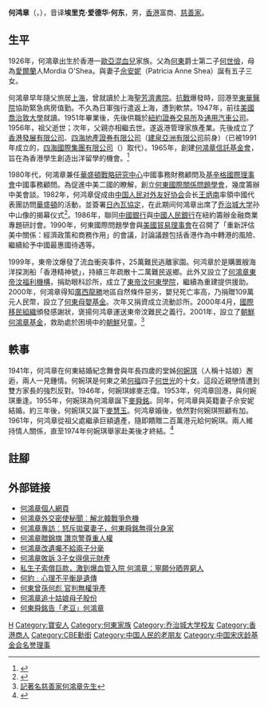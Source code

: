 {{Infobox_Person
|name=何鴻章<br />Eric Hotung
|image_name=
|box_width=
|occupation=
|period=
|birth_name=
|other_names=
|foreign_names=
|english_names=Eric Edward Hotung
|sex=
|birth_date=1926年6月8日
|place_of_birth= {{HKG-1910}}
|date_of_death={{death date and age|2017|9|20|1926|6|8}}
|place_of_death=
|nationality={{GBR}}
|residence=
|language=
|height=
|weight=
|party=
|religion=
|spouse=[[佘安妮|佘安妮]]<br>(1959年1月17日结婚)
|relatives=祖父: [[何东|何东]]<br>父: [[何世儉|何世儉]]<br>母: [[Mordia_O'Shea|Mordia O'Shea]]<br>叔父:[[何世礼|何世礼]]<br>兄弟: [[何鴻卿|何鴻卿]]、[[何鴻憲|何鴻憲]]<Br>子: [[何猷浩|何猷浩]](Michael Eric)<br>[[何猷源|何猷源]](Robert Eric)<br>[[何猷威|何猷威]](Eric Shea Kim)<br>[[何猷彪|何猷彪]](Sean Eric Mclean)<br>[[何猷豹|何猷豹]](Anthony Eric Ryan)<br>[[麦舜铭|麦舜铭]]<br>女: [[何美雲|何美雲]]<br>Sheridan<br>Gabrielle<br>[[麦慧玉|麦慧玉]]
|educate=上海[[聖芳濟中學|聖芳濟中學]]<br>[[喬治敦大學|喬治敦大學]]<Br>[[纽约财政学校|纽约财政学校]]
|past=
|work=
|award=
}}

'''何鸿章'''{{CBE}}（{{lang-en|'''Eric Edward Hotung'''}}，{{bd|1926年|6月8日|2017年|9月20日|Hotung, Eric}}），音译'''埃里克·爱德华·何东'''，男，[[香港|香港]]富商、[[慈善家|慈善家]]。

== 生平 ==
1926年，何鴻章出生於香港一[[香港歐亞混血兒|歐亞混血兒]]家族。父為[[何東|何東]]爵士第二子[[何世儉|何世儉]]，母為[[愛爾蘭|愛爾蘭]]人Mordia O'Shea。與妻子[[佘安妮|佘安妮]]（Patricia Anne Shea）誕有五子三女。

何鴻章早年隨父旅居[[上海|上海]]，曾就讀於上海[[聖芳濟書院_(上海)|聖芳濟書院]]。[[抗戰|抗戰]]爆發時，回港至[[東華醫院|東華醫院]]協助緊急病房值勤。不久為日軍強行遣返上海，遭到軟禁。1947年，前往[[美國|美國]][[喬治敦大學|喬治敦大學]]就讀。1951年畢業後，先後供職於[[紐約證券交易所|紐約證券交易所]]及[[通用汽車公司|通用汽車公司]]。1956年，祖父逝世；次年，父親亦相繼去世。遂返港管理家族產業。先後成立了[[香港發展有限公司|香港發展有限公司]]、[[四海地產證券有限公司|四海地產證券有限公司]]（[[建泉亞洲有限公司|建泉亞洲有限公司]]前身）（已被1991年成立的，[[四海國際集團有限公司|四海國際集團有限公司]]（{{hkex2|0120}}）取代）。1965年，創建[[何鴻章信託基金會|何鴻章信託基金會]]，旨在為香港學生創造出洋留學的機會。<ref>{{Cite web |url=http://www.erichotung.com/images/family/64.jpg |title=何鴻章個人網頁 |accessdate=2009-06-06 |archive-date=2012-05-04 |archive-url=https://web.archive.org/web/20120504063131/http://www.erichotung.com/images/family/64.jpg |dead-url=no }}</ref>

1980年代，何鴻章兼任[[華盛頓戰略研究中心|華盛頓戰略研究中心]]中國事務財務顧問及[[基辛格國際理事會|基辛格國際理事會]]中國事務顧問。為促進中美二國的瞭解，創立[[何東國際關係問題學會|何東國際關係問題學會]]，幾度籌辦中美會談。1982年，何鸿章促成由[[中国人民对外友好协会|中国人民对外友好协会]]会长[[王炳南_(外交家)|王炳南]]率領中國代表團訪問[[華盛頓|華盛頓]]的活動，並簽署[[日內瓦協定|日內瓦協定]]，在此期间何鴻章出席了[[乔治城大学|乔治城大学]]孙中山像的揭幕仪式<ref>{{cite news |author1=刘明 |title=美国乔治城大学文化交流中心举行孙中山雕像揭幕仪式 |url=http://agzy.youth.cn/mzh/jng/szs/xgbd/201005/t20100526_1242548.html |accessdate=2018-11-22 |work=人民日报 |issue=1982年09月26日 |publisher=中国青年网 |date=2010-05-26 |archive-date=2020-11-05 |archive-url=https://web.archive.org/web/20201105064555/http://agzy.youth.cn/mzh/jng/szs/xgbd/201005/t20100526_1242548.html |dead-url=no }}</ref>。1986年，聯同[[中國銀行|中國銀行]]與[[中國人民銀行|中國人民銀行]]在紐約籌辦金融商業專題研討會。1990年，何東國際問題學會與[[美國貿易理事會|美國貿易理事會]]在召開了「重新評估美中關係：經濟政策和商務作用」的會議，討論議題包括香港作為中轉港的風險、繼續給予中國最惠國待遇等。

1999年，東帝汶爆發了流血衝突事件，25萬難民逃離家園。何鸿章於是購置艘海洋探測船「香港精神號」，持續三年疏散十二萬難民返鄉。此外又設立了[[何鴻章東帝汶福利機構|何鴻章東帝汶福利機構]]，捐助眼科診所，成立了[[東帝汶何東學院|東帝汶何東學院]]，繼續為重建提供援助。2000年，何鴻章得知[[廣西|廣西]][[龍勝|龍勝]]地區自然條件惡劣，嬰兒死亡率高，乃捐贈109萬元人民幣，設立了[[何東母嬰基金|何東母嬰基金]]。次年又捐資成立流動診所。2000年4月，[[國際移民組織|國際移民組織]]頒發感謝狀，褒揚何鸿章運送東帝汶難民之義行。2001年，設立了[[朝鮮何鴻章基金|朝鮮何鴻章基金]]，救助處於困境中的[[朝鮮|朝鮮]]兒童。<ref>[http://www.cncjr.com/csj/ReadNews.asp?NewsID=900 記著名慈善家何鴻章先生]</ref>

==軼事==

1941年，何鸿章在何東結婚紀念舞會與年長四歲的堂姊[[何婉琪|何婉琪]]（人稱十姑娘）邂逅，兩人一見鍾情。何婉琪是何東之弟[[何啟福|何福]]四子[[何世光|何世光]]的十女。這段近親戀情遭到雙方家長的強烈反對。1946年，何婉琪嫁麥志偉。1953年，何鸿章回港，與何婉琪重逢。1955年，何婉琪為何鴻章誕下[[麥舜銘|麥舜銘]]。同年，何鸿章與英籍妻子佘安妮結婚。約三年後，何婉琪又誕下[[麥慧玉|麥慧玉]]。何鸿章婚後，依然對何婉琪照顧有加。1961年，何鸿章從祖父處繼承巨額遺產，隨即饋贈二百萬港元給何婉琪。兩人維持情人關係，直至1974年何婉琪舉家赴美後才終結。<ref>{{Cite web |url=http://news.fznews.com.cn/taigangao/2006-11-15/20061115ke7qd+kyaa161753.shtml |title=媒體披露澳賭王何鴻燊親妹與堂弟何鴻章私情 |access-date=2009-06-06 |archive-url=https://web.archive.org/web/20110807163232/http://news.fznews.com.cn/taigangao/2006-11-15/20061115ke7qd+kyaa161753.shtml |archive-date=2011-08-07 |dead-url=yes }}</ref>

== 註腳 ==
{{reflist}}

== 外部链接 ==
* [http://www.erichotung.com 何鴻章個人網頁] {{Wayback|url=http://www.erichotung.com/ |date=20201022002112 }}
* [http://www.eastweek.com.hk/index.php?link=content_detail&article_id=4583 何鴻章外交密使秘聞︰解北韓戰爭危機]
* [http://www.eastweek.com.hk/index.php?link=content_detail&article_id=4852 何鴻章專訪︰怒斥拋棄妻子，何東舜銘無得分身家] {{Wayback|url=http://www.eastweek.com.hk/index.php?link=content_detail&article_id=4852 |date=20100127031205 }}
* [http://paper.wenweipo.com/2009/04/24/HK0904240078.htm 何鴻章贈錦旗 讚京警尊重人權] {{Wayback|url=http://paper.wenweipo.com/2009/04/24/HK0904240078.htm |date=20190719055331 }}
* [http://www.singtao.com/archive/fullstory.asp?andor=or&year1=2005&month1=01&day1=18&year2=2005&month2=01&day2=18&category=all&id=20050118a06&keyword1=&keyword2= 何鴻章改遺囑不給兩子分毫]
* [http://paper.wenweipo.com/2005/03/05/HK0503050010.htm 何鴻章敗訴 3子女得億元財產] {{Wayback|url=http://paper.wenweipo.com/2005/03/05/HK0503050010.htm |date=20200128082016 }}
* [http://stinglife.pixnet.net/blog/post/10203268 私生子索償巨款，激到爆血管入院 何鴻章：寧願分晒畀窮人] {{Wayback|url=http://stinglife.pixnet.net/blog/post/10203268 |date=20191029171749 }}
* [http://www.singtao.com/archive/fullstory.asp?andor=or&year1=2005&month1=1&day1=19&year2=2005&month2=1&day2=19&category=all&id=20050119a10&keyword1=&keyword2= 何豹﹕心理不平衡是遺傳]
* [http://paper.wenweipo.com/2009/03/21/HK0903210019.htm 何東曾孫何彪 官判無權爭產] {{Wayback|url=http://paper.wenweipo.com/2009/03/21/HK0903210019.htm |date=20190721072910 }}
* [http://orientaldaily.on.cc/cnt/news/20110522/00176_042.html 何鴻章追十姑娘母子股份] {{Wayback|url=http://orientaldaily.on.cc/cnt/news/20110522/00176_042.html |date=20190930153627 }}
* [http://realblog.zkiz.com/greatsoup38/16559 何東舜銘告「老豆」何鴻章] {{Wayback|url=http://realblog.zkiz.com/greatsoup38/16559 |date=20150413132211 }}

{{Navboxes 
| title  = 何鸿章在[[中国宋庆龄基金会|中国宋庆龄基金会]]的职务
| list1  =
{{宋庆龄基金会第一届理事会}}
{{宋庆龄基金会第二届理事会}}
{{宋庆龄基金会第三届理事会}}
{{中国宋庆龄基金会第五届理事会}}
{{中国宋庆龄基金会第七届理事会}}
}}

{{Authority control}}
{{DEFAULTSORT:Hotung, Eric Edward}}
[[Category:何姓|H]]
[[Category:寶安人|Category:寶安人]]
[[Category:何東家族|Category:何東家族]]
[[Category:乔治城大学校友|Category:乔治城大学校友]]
[[Category:香港商人|Category:香港商人]]
[[Category:CBE勳銜|Category:CBE勳銜]]
[[Category:中国人民的老朋友|Category:中国人民的老朋友]]
[[Category:中国宋庆龄基金会名誉理事|Category:中国宋庆龄基金会名誉理事]]